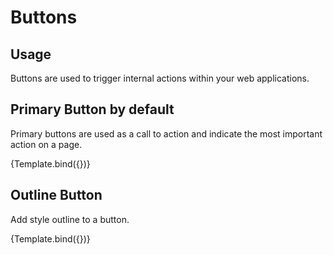 

<Meta title="Components/Buttons" component={Button} />

# Buttons

## Usage

Buttons are used to trigger internal actions within your web applications.

## Primary Button by default

Primary buttons are used as a call to action and indicate the most important action on a page.

<Canvas>
  <Story
    name="Primary"
    args={{
      outline: false,
      onClick: action("button-click"),
      disabled: false,
      children: "Hello World",
      size: "medium",
    }}
  >
    {Template.bind({})}
  </Story>
</Canvas>

## Outline Button

Add style outline to a button.

<Canvas>
  <Story
    name="Outline"
    args={{
      outline: true,
      onClick: action("button-click"),
      disabled: false,
      children: "Demo",
    }}
  >
    {Template.bind({})}
  </Story>
</Canvas>
